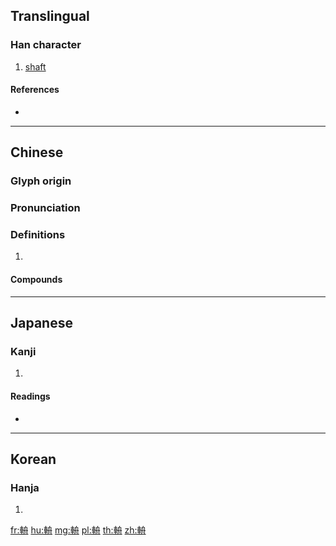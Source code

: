 {{character info/new}}
{{also|辀}}
==Translingual==

===Han character===
{{Han char|rn=159|rad=車|as=06|sn=13|four=57040|canj=JJHBY}}

# [[shaft]]

====References====
* {{Han ref|kx=1243.110|dkj=38308|dj=1719.060|hdz=53530.040|uh=8F08|ud=36616|bh=E07A|bd=57466}}

----

==Chinese==
{{zh-forms|s=辀}}

===Glyph origin===
{{Han etym}}

===Pronunciation===
{{zh-pron
|m=zhōu
|c=zau1
|mc=y
|oc=y
|cat=
}}

===Definitions===
{{zh-hanzi}}

# {{rfdef|zh}}

====Compounds====
{{zh-der|梁輈|輈張|輈張跋扈|鉤輈格磔}}

----

==Japanese==

===Kanji===
{{ja-kanji|grade=|rs=車06}}

# {{defn|lang=ja|sort=車06}}

====Readings====
* {{ja-readings|on=[[ちゅう]] (chū), [[ちゅ]] (chu), [[しゅう]] (shū), [[しゅ]] (shu)|kun=|nanori=}}

----

==Korean==

===Hanja===
{{ko-hanja|hangeul=주|eumhun=|rv=ju|mr=chu|y=cwu}}

# {{defn|lang=ko|sort=車06}}

[[fr:輈]]
[[hu:輈]]
[[mg:輈]]
[[pl:輈]]
[[th:輈]]
[[zh:輈]]